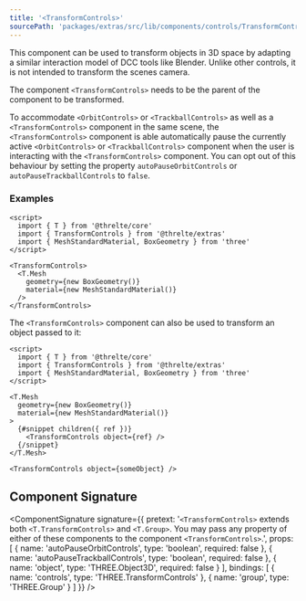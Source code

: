 ```yaml
---
title: '<TransformControls>'
sourcePath: 'packages/extras/src/lib/components/controls/TransformControls/TransformControls.svelte'
---
```


This component can be used to transform objects in 3D space by adapting a similar interaction model of DCC tools like Blender. Unlike other controls, it is not intended to transform the scenes camera.

The component `<TransformControls>` needs to be the parent of the component to be transformed.

To accommodate `<OrbitControls>` or `<TrackballControls>` as well as a `<TransformControls>` component in the same scene, the `<TransformControls>` component is able automatically pause the currently active `<OrbitControls>` or `<TrackballControls>` component when the user is interacting with the `<TransformControls>` component. You can opt out of this behaviour by setting the property `autoPauseOrbitControls` or `autoPauseTrackballControls` to `false`.

<Example
  path="extras/transform-controls"
  iframe
/>

### Examples

```svelte title="Scene.svelte"
<script>
  import { T } from '@threlte/core'
  import { TransformControls } from '@threlte/extras'
  import { MeshStandardMaterial, BoxGeometry } from 'three'
</script>

<TransformControls>
  <T.Mesh
    geometry={new BoxGeometry()}
    material={new MeshStandardMaterial()}
  />
</TransformControls>
```

The `<TransformControls>` component can also be used to transform an object passed to it:

```svelte title="Scene.svelte"
<script>
  import { T } from '@threlte/core'
  import { TransformControls } from '@threlte/extras'
  import { MeshStandardMaterial, BoxGeometry } from 'three'
</script>

<T.Mesh
  geometry={new BoxGeometry()}
  material={new MeshStandardMaterial()}
>
  {#snippet children({ ref })}
    <TransformControls object={ref} />
  {/snippet}
</T.Mesh>

<TransformControls object={someObject} />
```

## Component Signature

<ComponentSignature
  signature={{
    pretext:
      '<code>&lt;TransformControls&gt;</code> extends both <code>&lt;T.TransformControls&gt;</code> and <code>&lt;T.Group&gt;</code>. You may pass any property of either of these components to the component <code>&lt;TransformControls&gt;</code>.',
    props: [
      { name: 'autoPauseOrbitControls', type: 'boolean', required: false },
      { name: 'autoPauseTrackballControls', type: 'boolean', required: false },
      { name: 'object', type: 'THREE.Object3D', required: false }
    ],
    bindings: [
      { name: 'controls', type: 'THREE.TransformControls' },
      { name: 'group', type: 'THREE.Group' }
    ]
  }}
/>
